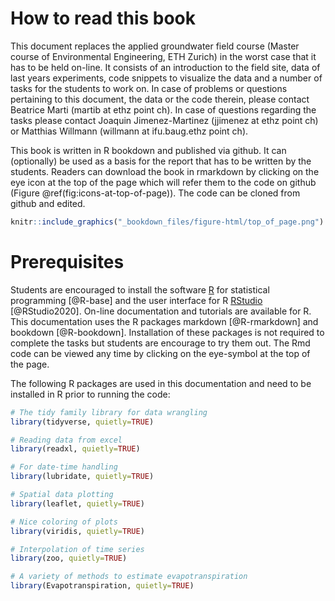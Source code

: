 # How to read this book
This document replaces the applied groundwater field course (Master course of Environmental Engineering, ETH Zurich) in the worst case that it has to be held on-line. It consists of an introduction to the field site, data of last years experiments, code snippets to visualize the data and a number of tasks for the students to work on. In case of problems or questions pertaining to this document, the data or the code therein, please contact Beatrice Marti (martib at ethz point ch). In case of questions regarding the tasks please contact Joaquin Jimenez-Martinez (jjimenez at ethz point ch) or Matthias Willmann (willmann at ifu.baug.ethz point ch).   
  
This book is written in R bookdown and published via github. It can (optionally) be used as a basis for the report that has to be written by the students. Readers can download the book in rmarkdown by clicking on the eye icon at the top of the page which will refer them to the code on github (Figure \@ref(fig:icons-at-top-of-page)). The code can be cloned from github and edited.   

```r
knitr::include_graphics("_bookdown_files/figure-html/top_of_page.png")
```

# Prerequisites {#prerequisites}
Students are encouraged to install the software [R](https://www.r-project.org/) for statistical programming [@R-base] and the user interface for R [RStudio](https://rstudio.com) [@RStudio2020]. On-line documentation and tutorials are available for R. This documentation uses the R packages markdown [@R-rmarkdown] and bookdown [@R-bookdown]. Installation of these packages is not required to complete the tasks but students are encourage to try them out. The Rmd code can be viewed any time by clicking on the eye-symbol at the top of the page.   

The following R packages are used in this documentation and need to be installed in R prior to running the code:
```r
# The tidy family library for data wrangling
library(tidyverse, quietly=TRUE)

# Reading data from excel
library(readxl, quietly=TRUE)

# For date-time handling
library(lubridate, quietly=TRUE)

# Spatial data plotting 
library(leaflet, quietly=TRUE)

# Nice coloring of plots
library(viridis, quietly=TRUE) 

# Interpolation of time series
library(zoo, quietly=TRUE)

# A variety of methods to estimate evapotranspiration
library(Evapotranspiration, quietly=TRUE)
```
